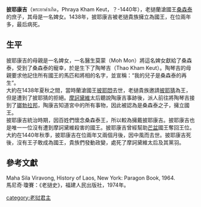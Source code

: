 {{Infobox monarch
| name               =披耶康吉<br>
| title              = [[瀾滄王國|蘭滄王國]]國王
| image              =
| caption            =
| reign              =1438年—1440年
| coronation         = 
| investiture        =
| full name          =
| birth_date         =？
| birth_place        =
| death_date         =1440年
| death_place        =
| burial_date        =
| burial_place       =
| predecessor        =[[披耶巴|披耶巴]]
| successor          =[[乍加帕·潘漂|披耶猜]]
| queen              =
| consort            = 
| spouse             =
| spouse 1            =
| spouse 2             =
| spouse 3           =
| spouse 4           =
| spouse 5           =
| spouse 6           =
| spouse 7           =
| offspring          = 
| royal house        =
| dynasty            =
| father             =[[桑森泰|桑森泰]]
| mother             =
| children           =
| religion           =[[上座部佛教|上座部佛教]]
}}


'''披耶康吉'''（พระยาคำเกิด，Phraya Kham Keut，？-1440年），老撾蘭滄國王[[桑森泰|桑森泰]]的庶子，其母是一名婢女。1438年，披耶康吉被老撾貴族擁立為國王，在位兩年多，最后病死。

== 生平 ==
披耶康吉的母親是一名婢女，一名醫生莫蒙（Moh Mon）將這名婢女獻給了桑森泰，受到了桑森泰的寵幸，於是生下了陶琴吉（Thao Kham Keut）。陶琴吉的母親要求他記住所有國王的馬匹和將相的名字，並宣稱：“我的兒子是桑森泰的再生”。<br>

大約在1438年夏秋之間，當時蘭滄國王[[披耶悶|披耶悶]]去世，老撾貴族邀請[[乍加帕·潘漂|披耶猜]]為王，但是遭到了披耶猜的拒絕。[[南膠·皮帕|摩訶黛維]]太后聽說陶康吉事跡後，派人前往將陶琴吉接到了[[瑯勃拉邦|瑯勃拉邦]]，陶康吉知道宮中的所有事物，因此被認為是桑森泰之子，擁立國王。<br>

披耶康吉統治時期，因百姓們懷念桑森泰王，所以較為擁戴披耶康吉。披耶康吉也是唯一一位沒有遭到摩訶黛維殺害的國王。披耶康吉曾經幫助[[芒盆|芒盆]]國王奪回王位。<br>

大約在1440年秋季，披耶康吉在位兩年又兩個月後，因中風而去世。披耶康吉死後，沒有王子敢成為國王，貴族們發動政變，處死了摩訶黛維太后及其黨羽。

== 參考文獻 ==
Maha Sila Viravong, History of Laos, New York: Paragon Book, 1964.<br>

馬尼奇·瓊賽：《老撾史》，福建人民出版社，1974年。


{{start box}}
{{succession box
|title=[[寮國君主列表|瀾滄王國]]國王
|years=1438年—1440年
|before=[[披耶巴|披耶巴]]
|after=[[乍加帕·潘漂|披耶猜]]}}
{{end box}}
{{寮國君主}}

[[category:老挝君主|category:老挝君主]]